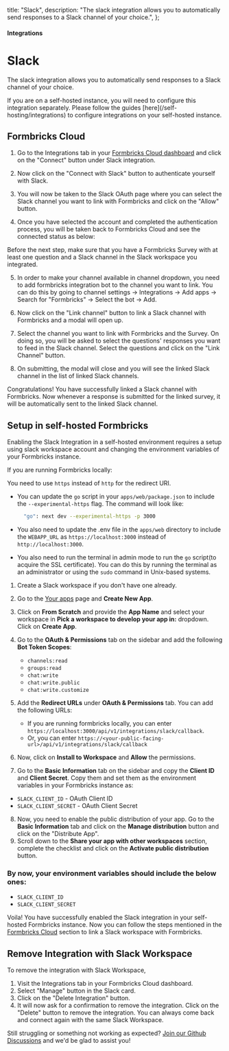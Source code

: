 

  title: "Slack",
  description:
    "The slack integration allows you to automatically send responses to a Slack channel of your choice.",
};

#### Integrations

# Slack

The slack integration allows you to automatically send responses to a Slack channel of your choice.

<Note>
  If you are on a self-hosted instance, you will need to configure this integration separately. Please follow
  the guides [here](/self-hosting/integrations) to configure integrations on your self-hosted instance.
</Note>

## Formbricks Cloud

1. Go to the Integrations tab in your [Formbricks Cloud dashboard](https://app.formbricks.com/) and click on the "Connect" button under Slack integration.

<MdxImage
  src={IntegrationsTab}
  alt="Formbricks Integrations Tab"
  quality="100"
  className="max-w-full rounded-lg sm:max-w-3xl"
/>

2. Now click on the "Connect with Slack" button to authenticate yourself with Slack.

<MdxImage
  src={ConnectWithSlack}
  alt="Connect Formbricks with your Slack Workspace"
  quality="100"
  className="max-w-full rounded-lg sm:max-w-3xl"
/>

3. You will now be taken to the Slack OAuth page where you can select the Slack channel you want to link with Formbricks and click on the "Allow" button.

<MdxImage
  src={SlackAuth}
  alt="Slack OAuth Page"
  quality="100"
  className="max-w-full rounded-lg sm:max-w-3xl"
/>

4. Once you have selected the account and completed the authentication process, you will be taken back to Formbricks Cloud and see the connected status as below:

<MdxImage
  src={SlackConnected}
  alt="Formbricks is now connected with Slack"
  quality="100"
  className="max-w-full rounded-lg sm:max-w-3xl"
/>

<Note>
  Before the next step, make sure that you have a Formbricks Survey with at least one question and a Slack
  channel in the Slack workspace you integrated.
</Note>

5. In order to make your channel available in channel dropdown, you need to add formbricks integration bot to the channel you want to link. You can do this by going to channel settings -> Integrations -> Add apps -> Search for "Formbricks" -> Select the bot -> Add.

<MdxImage
  src={AddSlackBot1}
  alt="Click on three dot at top right of the channel"
  quality="100"
  className="max-w-full rounded-lg sm:max-w-3xl"
/>
<MdxImage
  src={AddSlackBot2}
  alt="Select Edit Settings"
  quality="100"
  className="max-w-full rounded-lg sm:max-w-3xl"
/>
<MdxImage
  src={AddSlackBot3}
  alt="Navigate to Integrations"
  quality="100"
  className="max-w-full rounded-lg sm:max-w-3xl"
/>
<MdxImage
  src={AddSlackBot4}
  alt="Add Formbricks Bot"
  quality="100"
  className="max-w-full rounded-lg sm:max-w-3xl"
/>

6. Now click on the "Link channel" button to link a Slack channel with Formbricks and a modal will open up.

<MdxImage
  src={LinkSurveyWithChannel}
  alt="Link Formbricks with a Slack Channel"
  quality="100"
  className="max-w-full rounded-lg sm:max-w-3xl"
/>

7. Select the channel you want to link with Formbricks and the Survey. On doing so, you will be asked to select the questions' responses you want to feed in the Slack channel. Select the questions and click on the "Link Channel" button.

<MdxImage
  src={LinkWithQuestions}
  alt="Select question to link with Slack Channel"
  quality="100"
  className="max-w-full rounded-lg sm:max-w-3xl"
/>

8. On submitting, the modal will close and you will see the linked Slack channel in the list of linked Slack channels.

<MdxImage
  src={ListLinkedSurveys}
  alt="List of linked Slack Channels"
  quality="100"
  className="max-w-full rounded-lg sm:max-w-3xl"
/>

Congratulations! You have successfully linked a Slack channel with Formbricks. Now whenever a response is submitted for the linked survey, it will be automatically sent to the linked Slack channel.

## Setup in self-hosted Formbricks

Enabling the Slack Integration in a self-hosted environment requires a setup using slack workspace account and changing the environment variables of your Formbricks instance.

<Note>
  If you are running Formbricks locally:
  
  You need to use `https` instead of `http` for the redirect URI. 
  - You can update the `go` script in your `apps/web/package.json` to include the `--experimental-https` flag. The
  command will look like: <br />
    ```bash
      "go": next dev --experimental-https -p 3000
    ```

- You also need to update the .env file in the `apps/web` directory to include the `WEBAPP_URL` as `https://localhost:3000` instead of `http://localhost:3000`.

- You also need to run the terminal in admin mode to run the `go` script(to acquire the SSL certificate). You can do this by running the terminal as an administrator or using the `sudo` command in Unix-based systems.

</Note>

1. Create a Slack workspace if you don't have one already.
2. Go to the [Your apps](https://api.slack.com/apps) page and **Create New App**.
3. Click on **From Scratch** and provide the **App Name** and select your workspace in **Pick a workspace to develop your app in:** dropdown. Click on **Create App**.
4. Go to the **OAuth & Permissions** tab on the sidebar and add the following **Bot Token Scopes**:

   - `channels:read`
   - `groups:read`
   - `chat:write`
   - `chat:write.public`
   - `chat:write.customize`

5. Add the **Redirect URLs** under **OAuth & Permissions** tab. You can add the following URLs:

   - If you are running formbricks locally, you can enter `https://localhost:3000/api/v1/integrations/slack/callback`.
   - Or, you can enter `https://<your-public-facing-url>/api/v1/integrations/slack/callback`

6. Now, click on **Install to Workspace** and **Allow** the permissions.
7. Go to the **Basic Information** tab on the sidebar and copy the **Client ID** and **Client Secret**. Copy them and set them as the environment variables in your Formbricks instance as:

- `SLACK_CLIENT_ID` - OAuth Client ID
- `SLACK_CLIENT_SECRET` - OAuth Client Secret

8. Now, you need to enable the public distribution of your app. Go to the **Basic Information** tab and click on the **Manage distribution** button and click on the "Distribute App".
9. Scroll down to the **Share your app with other workspaces** section, complete the checklist and click on the **Activate public distribution** button.

### By now, your environment variables should include the below ones:

- `SLACK_CLIENT_ID`
- `SLACK_CLIENT_SECRET`

Voila! You have successfully enabled the Slack integration in your self-hosted Formbricks instance. Now you can follow the steps mentioned in the [Formbricks Cloud](#formbricks-cloud) section to link a Slack workspace with Formbricks.

## Remove Integration with Slack Workspace

To remove the integration with Slack Workspace,

1. Visit the Integrations tab in your Formbricks Cloud dashboard.
2. Select "Manage" button in the Slack card.
3. Click on the "Delete Integration" button.
4. It will now ask for a confirmation to remove the integration. Click on the "Delete" button to remove the integration. You can always come back and connect again with the same Slack Workspace.

<MdxImage
  src={DeleteConnection}
  alt="Delete Slack Integration with Formbricks"
  quality="100"
  className="max-w-full rounded-lg sm:max-w-3xl"
/>

Still struggling or something not working as expected? [Join our Github Discussions](https://github.com/formbricks/formbricks/discussions) and we'd be glad to assist you!
